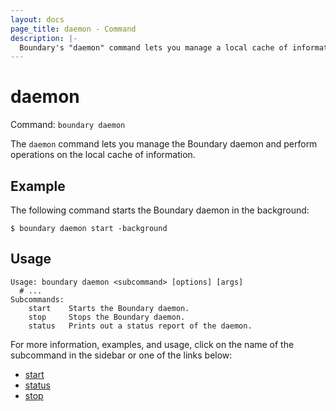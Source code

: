 ```yaml
---
layout: docs
page_title: daemon - Command
description: |-
  Boundary's "daemon" command lets you manage a local cache of information to facilitate searches and protect your system resources from being overwhelmed.
---
```


# daemon

Command: `boundary daemon`

The `daemon` command lets you manage the Boundary daemon and perform operations on the local cache of information.

## Example

The following command starts the Boundary daemon in the background:

```shell-session
$ boundary daemon start -background
```

## Usage

<CodeBlockConfig hideClipboard>

```shell-session
Usage: boundary daemon <subcommand> [options] [args]
  # ...
Subcommands:
    start    Starts the Boundary daemon.
    stop     Stops the Boundary daemon.
    status   Prints out a status report of the daemon.
```

</CodeBlockConfig>

For more information, examples, and usage, click on the name of the subcommand in the sidebar or one of the links below:

- [start](/boundary/docs/commands/daemon/start)
- [status](/boundary/docs/commands/daemon/status)
- [stop](/boundary/docs/commands/daemon/stop)